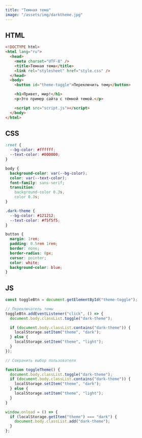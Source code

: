 ```yaml
---
title: "Темная тема"
image: "/assets/img/darktheme.jpg"
---
```


## HTML

```html
<!DOCTYPE html>
<html lang="ru">
  <head>
    <meta charset="UTF-8" />
    <title>Темная тема</title>
    <link rel="stylesheet" href="style.css" />
  </head>
  <body>
    <button id="theme-toggle">Переключить тему</button>

    <h1>Привет, мир!</h1>
    <p>Это пример сайта с тёмной темой.</p>

    <script src="script.js"></script>
  </body>
</html>
```

## CSS

```css
:root {
  --bg-color: #ffffff;
  --text-color: #000000;
}

body {
  background-color: var(--bg-color);
  color: var(--text-color);
  font-family: sans-serif;
  transition:
    background-color 0.3s,
    color 0.3s;
}

.dark-theme {
  --bg-color: #121212;
  --text-color: #f5f5f5;
}

button {
  margin: 1rem;
  padding: 0.5rem 1rem;
  border: none;
  border-radius: 8px;
  cursor: pointer;
  color: white;
  background-color: blue;
}
```

## JS

```javascript
const toggleBtn = document.getElementById("theme-toggle");

// Переключатель темы
toggleBtn.addEventListener("click", () => {
  document.body.classList.toggle("dark-theme");

  if (document.body.classList.contains("dark-theme")) {
    localStorage.setItem("theme", "dark");
  } else {
    localStorage.setItem("theme", "light");
  }
});

// Сохранить выбор пользователя

function toggleTheme() {
  document.body.classList.toggle("dark-theme");
  if (document.body.classList.contains("dark-theme")) {
    localStorage.setItem("theme", "dark");
  } else {
    localStorage.setItem("theme", "light");
  }
}

window.onload = () => {
  if (localStorage.getItem("theme") === "dark") {
    document.body.classList.add("dark-theme");
  }
};
```
